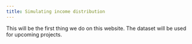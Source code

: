```yaml
---
title: Simulating income distribution
---
```


This will be the first thing we do on this website. The dataset will be used for upcoming projects.